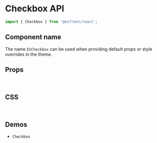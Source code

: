 
<Meta title="Components API/Checkbox" />

# Checkbox API

```js
import { Checkbox } from '@esfront/react';
```

## Component name

The name `ESCheckbox` can be used when providing default props or style overrides in the theme.

## Props

<TableInterface name="CheckboxProps" variant="props" />

<br />

## CSS

<TableInterface name="CheckboxClasses" variant="css" />

<br />

## Demos

<ul>
  <li>
    <LinkTo kind="components-Checkbox" story="demo">
      <code>Checkbox</code>
    </LinkTo>
  </li>
</ul>
